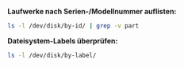 **Laufwerke nach Serien-/Modellnummer auflisten:**

```bash
ls -l /dev/disk/by-id/ | grep -v part
```

**Dateisystem-Labels überprüfen:**

```bash
ls -l /dev/disk/by-label/
```
